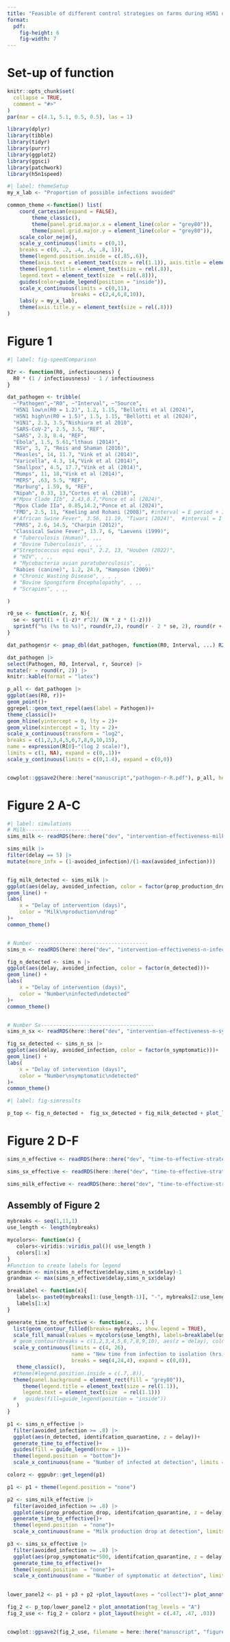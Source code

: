 ```yaml
---
title: "Feasible of different control strategies on farms during H5N1 outbreaks"
format: 
  pdf:
    fig-height: 6
    fig-width: 7
---
```


# Set-up of function

```r
knitr::opts_chunk$set(
  collapse = TRUE,
  comment = "#>"
)
par(mar = c(4.1, 5.1, 0.5, 0.5), las = 1)
```


```r
library(dplyr)
library(tibble)
library(tidyr)
library(purrr)
library(ggplot2)
library(ggsci)
library(patchwork)
library(h5n1speed)
```

```r
#| label: themeSetup
my_x_lab <- "Proportion of possible infections avoided"

common_theme <-function() list(
    coord_cartesian(expand = FALSE),
        theme_classic(),
        theme(panel.grid.major.x = element_line(color = "grey80")),
        theme(panel.grid.major.y = element_line(color = "grey80")),
    scale_color_nejm(),
    scale_y_continuous(limits = c(0,1),
    breaks = c(0, .2, .4, .6, .8, 1)),
    theme(legend.position.inside = c(.85,.6)),
    theme(axis.text = element_text(size = rel(1.1)), axis.title = element_text(size = rel(1.1))),
    theme(legend.title = element_text(size = rel(.8)),
    legend.text = element_text(size  = rel(.8))),
    guides(color=guide_legend(position = "inside")),
    scale_x_continuous(limits = c(0,11),
                     breaks = c(2,4,6,8,10)),
    labs(y = my_x_lab),
    theme(axis.title.y = element_text(size = rel(.8)))
)

```


# Figure 1


```r
#| label: fig-speedComparison

R2r <- function(R0, infectiousness) { 
  R0 * (1 / infectiousness) - 1 / infectiousness
}

dat_pathogen <- tribble(
  ~"Pathogen",~"R0", ~"Interval", ~"Source",
  "H5N1 low\n(R0 = 1.2)", 1.2, 1.15, "Bellotti et al (2024)",
  "H5N1 high\n(R0 = 1.5)", 1.5, 1.15, "Bellotti et al (2024)",
  "H1N1", 2.3, 3.5,"Nishiura et al 2010",
  "SARS-CoV-2", 2.5, 3.5, "REF",
  "SARS", 2.3, 8.4, "REF",
  "Ebola", 1.5, 5.61,"lthaus (2014)",
  "RSV", 3, 7, "Reis and Shaman (2016)",
  "Measles", 14, 11.7, "Vink et al (2014)",
  "Varicella", 4.3, 14,"Vink et al (2014)",
  "Smallpox", 4.5, 17.7,"Vink et al (2014)",
  "Mumps", 11, 18,"Vink et al (2014)",
  "MERS", .63, 5.5, "REF",
  "Marburg", 1.59, 9, "REF",
  "Nipah", 0.33, 13,"Cortes et al (2018)",
  #"Mpox Clade IIb", 2.43,8.7,"Ponce et al (2024)",
  "Mpox Clade IIa", 0.85,14.2,"Ponce et al (2024)",
  "FMD", 2.5, 11, "Keeling and Rohani (2008)", #interval = E period + I period, SEIR
  #"African Swine Fever", 3.56, 11.19, "Tiwari (2024)",  #interval = I period, SIR
  "PRRS", 2.6, 14.5, "Charpin (2012)",
  "Classical Swine Fever", 13.7, 6, "Laevens (1999)",
  # "Tuberculosis (Human)", ,,,
  # "Bovine Tuberculosis", , ,,
  #"Streptococcus equi equi", 2.2, 13, "Houben (2022)",
  # "HIV", , ,,
  # "Mycobacteria avian paratuberculosis", , ,,
  "Rabies (canine)", 1.2, 24.9, "Hampson (2009)"
  # "Chronic Wasting Disease", , , ,
  # "Bovine Spongiform Encephalopathy", , ,,
  # "Scrapies", , ,,

)

r0_se <- function(r, z, N){
  se <- sqrt((1 + (1-z)* r^2)/ (N * z * (1-z)))
  sprintf("%s (%s to %s)", round(r,2), round(r - 2 * se, 2), round(r + 2* se,2))
}

dat_pathogen$r <- pmap_dbl(dat_pathogen, function(R0, Interval, ...) R2r(R0, Interval))

dat_pathogen |>
select(Pathogen, R0, Interval, r, Source) |>
mutate(r = round(r, 2)) |>
knitr::kable(format = "latex")

p_all <- dat_pathogen |>
ggplot(aes(R0, r))+
geom_point()+
ggrepel::geom_text_repel(aes(label = Pathogen))+
theme_classic()+
geom_hline(yintercept = 0, lty = 2)+
geom_vline(xintercept = 1, lty = 2)+
scale_x_continuous(transform = "log2", 
breaks = c(1,2,3,4,5,6,7,8,9,10,15), 
name = expression(R[0]~"(log 2 scale)"), 
limits = c(1, NA), expand = c(0,.1))+
scale_y_continuous(limits = c(0,1.4), expand = c(0,0))


cowplot::ggsave2(here::here("manuscript","pathogen-r-R.pdf"), p_all, height = 8.5, width =11 )

```

# Figure 2 A-C

```r
#| label: simulations
# Milk---------------------
sims_milk <- readRDS(here::here("dev", "intervention-effectiveness-milk-low.rds"))

sims_milk |>
filter(delay == 5) |>
mutate(more_infx = (1-avoided_infection)/(1-max(avoided_infection)))


fig_milk_detected <- sims_milk |>
ggplot(aes(delay, avoided_infection, color = factor(prop_production_drop)))+
geom_line() +
labs(
    x = "Delay of intervention (days)",
    color = "Milk\nproduction\ndrop"
)+
common_theme()


# Number -------------------------------------
sims_n <- readRDS(here::here("dev", "intervention-effectiveness-n-infected-low.rds"))

fig_n_detected <- sims_n |>
ggplot(aes(delay, avoided_infection, color = factor(n_detected)))+
geom_line() +
labs(
    x = "Delay of intervention (days)",
    color = "Number\ninfected\ndetected"
)+
common_theme()


# Number Sx-------------------------------------
sims_n_sx <- readRDS(here::here("dev", "intervention-effectiveness-n-symptomatic-low.rds"))

fig_sx_detected <- sims_n_sx |>
ggplot(aes(delay, avoided_infection, color = factor(n_symptomatic)))+
geom_line() +
labs(
    x = "Delay of intervention (days)",
    color = "Number\nsymptomatic\ndetected"
)+
common_theme()
```


```r
#| label: fig-simresults

p_top <- fig_n_detected +  fig_sx_detected + fig_milk_detected + plot_layout(axis_titles = "collect")

```

# Figure 2 D-F

```r
 
sims_n_effective <- readRDS(here::here("dev", "time-to-effective-strategy-sim_n_detected-low.rds"))

sims_sx_effective <- readRDS(here::here("dev", "time-to-effective-strategy-sim_prop_sx_detected-low.rds"))

sims_milk_effective <- readRDS(here::here("dev", "time-to-effective-strategy-sim_production_detected-low.rds"))

```

## Assembly of Figure 2

```r

mybreaks <- seq(1,11,1)
use_length <- length(mybreaks)

mycolors<- function(x) {
   colors<-viridis::viridis_pal()( use_length )
   colors[1:x]
}
#Function to create labels for legend
grandmin <- min(sims_n_effective$delay,sims_n_sx$delay)-1
grandmax <- max(sims_n_effective$delay,sims_n_sx$delay)

breaklabel <- function(x){
   labels<- paste0(mybreaks[1:(use_length-1)], "-", mybreaks[2:use_length])
   labels[1:x]
}

generate_time_to_effective <- function(x, ...) {
  list(geom_contour_filled(breaks= mybreaks, show.legend = TRUE),
  scale_fill_manual(values = mycolors(use_length), labels=breaklabel(use_length), name="Delay (days)", drop=FALSE) ,
  # geom_contour(breaks = c(1,2,3,4,5,6,7,8,9,10), aes(z = delay), color = "red", lty = 2, lwd = 1.2),
  scale_y_continuous(limits = c(4, 26),
                     name = "New time from infection to isolation (hrs)",
                     breaks = seq(4,24,4), expand = c(0,0)),
   theme_classic(),
  #theme(#legend.position.inside = c(.7,.8)),
  theme(panel.background = element_rect(fill = "grey80")),
     theme(legend.title = element_text(size = rel(1.1)),
     legend.text = element_text(size  = rel(1.1)))
  #   guides(fill=guide_legend(position = "inside"))
   )
}

p1 <- sims_n_effective |>
  filter(avoided_infection >= .8) |>
  ggplot(aes(n_detected, identifcation_quarantine, z = delay))+
  generate_time_to_effective()+
  guides(fill = guide_legend(nrow = 1))+
  theme(legend.position  = "bottom")+
  scale_x_continuous(name = "Number of infected at detection", limits = c(1,NA), expand = c(0,0), breaks = c(1, seq(5,30,5)))

colorz <- ggpubr::get_legend(p1)

p1 <- p1 + theme(legend.position = "none")

p2 <- sims_milk_effective |>
  filter(avoided_infection >= .8) |>
  ggplot(aes(prop_production_drop, identifcation_quarantine, z = delay))+
  generate_time_to_effective()+
  theme(legend.position  = "none")+
  scale_x_continuous(name = "Milk production drop at detection", limits = c(.001,NA), expand = c(0,0))

p3 <- sims_sx_effective |>
  filter(avoided_infection >= .8) |>
  ggplot(aes(prop_symptomatic*500, identifcation_quarantine, z = delay))+
  generate_time_to_effective()+
  theme(legend.position  = "none")+
  scale_x_continuous(name = "Number of symptomatic at detection", limits = c(1,NA), expand = c(0,0))
  

lower_panel2 <- p1 + p3 + p2 +plot_layout(axes = "collect")+ plot_annotation(tag_levels = "A")

fig_2 <- p_top/lower_panel2 + plot_annotation(tag_levels = "A")  
fig_2_use <- fig_2 + colorz + plot_layout(height = c(.47, .47, .03))


cowplot::ggsave2(fig_2_use, filename = here::here("manuscript", "figures", "pnas-figure-2.pdf"), height = 10, width = 8.5)

```
